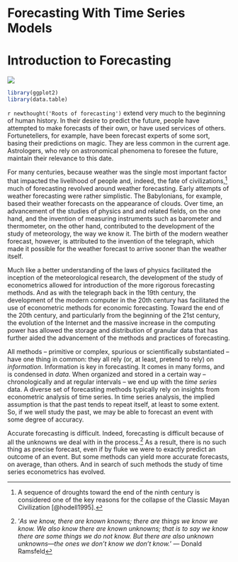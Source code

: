 # Forecasting With Time Series Models {-}

# Introduction to Forecasting
![](art/astrologer.png)

```r
library(ggplot2)
library(data.table)
```

`r newthought('Roots of forecasting')` extend very much to the beginning of human history. In their desire to predict the future, people have attempted to make forecasts of their own, or have used services of others. Fortunetellers, for example, have been forecast experts of some sort, basing their predictions on magic. They are less common in the current age. Astrologers, who rely on astronomical phenomena to foresee the future, maintain their relevance to this date. 

For many centuries, because weather was the single most important factor that impacted the livelihood of people and, indeed, the fate of civilizations,^[A sequence of droughts toward the end of the ninth century is considered one of the key reasons for the collapse of the Classic Mayan Civilization [@hodell1995].] much of forecasting revolved around weather forecasting. Early attempts of weather forecasting were rather simplistic. The Babylonians, for example, based their weather forecasts on the appearance of clouds. Over time, an advancement of the studies of physics and and related fields, on the one hand, and the invention of measuring instruments such as barometer and thermometer, on the other hand, contributed to the development of the study of meteorology, the way we know it. The birth of the modern weather forecast, however, is attributed to the invention of the telegraph, which made it possible for the weather forecast to arrive sooner than the weather itself. 


Much like a better understanding of the laws of physics facilitated the inception of the meteorological research, the development of the study of econometrics allowed for introduction of the more rigorous forecasting methods. And as with the telegraph back in the 19th century, the development of the modern computer in the 20th century has facilitated the use of econometric methods for economic forecasting. Toward the end of the 20th century, and particularly from the beginning of the 21st century, the evolution of the Internet and the massive increase in the computing power has allowed the storage and distribution of granular data that has further aided the advancement of the methods and practices of forecasting. 

All methods -- primitive or complex, spurious or scientifically substantiated -- have one thing in common: they all rely (or, at least, pretend to rely) on *information*. Information is key in forecasting. It comes in many forms, and is condensed in *data*. When organized and stored in a certain way -- chronologically and at regular intervals -- we end up with the *time series* data. A diverse set of forecasting methods typically rely on insights from econometric analysis of time series. In time series analysis, the implied assumption is that the past tends to repeat itself, at least to some extent. So, if we well study the past, we may be able to forecast an event with some degree of accuracy. 

Accurate forecasting is difficult. Indeed, forecasting is difficult because of all the unknowns we deal with in the process.^['*As we know, there are known knowns; there are things we know we know. We also know there are known unknowns; that is to say we know there are some things we do not know. But there are also unknown unknowns—the ones we don't know we don't know.*'
--- Donald Ramsfeld] As a result, there is no such thing as precise forecast, even if by fluke we were to exactly predict an outcome of an event. But some methods can yield more accurate forecasts, on average, than others. And in search of such methods the study of time series econometrics has evolved. 

